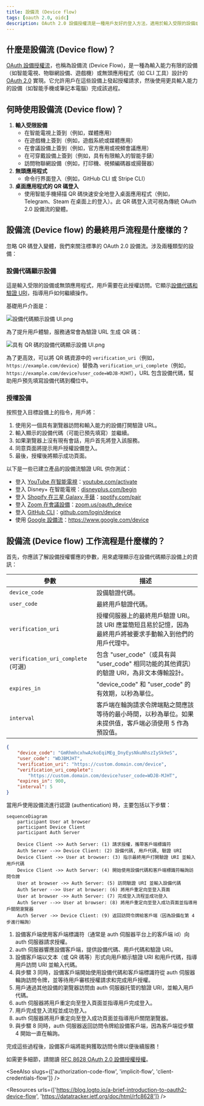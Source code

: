 ```yaml
---
title: 設備流 (Device flow)
tags: [oauth 2.0, oidc]
description: OAuth 2.0 設備授權流是一種用戶友好的登入方法，適用於輸入受限的設備或無頭應用程式。通過驗證獨特的設備代碼，使用戶能夠透過具有完整用戶介面的次要設備來授權該設備。
---
```


## 什麼是設備流 (Device flow)？

[OAuth 設備授權流](https://www.rfc-editor.org/rfc/rfc8628)，也稱為設備流 (Device Flow)，是一種為輸入能力有限的設備（如智能電視、物聯網設備、遊戲機）或無頭應用程式（如 CLI 工具）設計的 [OAuth 2.0](https://oauth.net/2/) 實現。它允許用戶在這些設備上發起授權請求，然後使用更具輸入能力的設備（如智能手機或筆記本電腦）完成該過程。

## 何時使用設備流 (Device flow)？

1. **輸入受限設備**
    - 在智能電視上簽到（例如，媒體應用）
    - 在遊戲機上簽到（例如，遊戲系統或媒體應用）
    - 在會議設備上簽到（例如，官方應用或視頻會議應用）
    - 在可穿戴設備上簽到（例如，具有有限輸入的智能手錶）
    - 訪問物聯網設備（例如，打印機、視頻編碼器或揚聲器）
2. **無頭應用程式**
    - 命令行界面登入（例如，GitHub CLI 或 Stripe CLI）
3. **桌面應用程式的 QR 碼登入**
    - 使用智能手機掃描 QR 碼快速安全地登入桌面應用程式（例如，Telegram、Steam 在桌面上的登入）。此 QR 碼登入流可視為傳統 OAuth 2.0 設備流的變體。

## 設備流 (Device flow) 的最終用戶流程是什麼樣的？

忽略 QR 碼登入變體，我們來關注標準的 OAuth 2.0 設備流。涉及兩種類型的設備：

### 設備代碼顯示設備

這是輸入受限的設備或無頭應用程式，用戶需要在此授權訪問。它顯示[設備代碼和驗證 URI](#what-does-device-flow-workflow-look-like)，指導用戶如何繼續操作。

基礎用戶介面是：

![設備代碼顯示設備 UI.png](https://uploads.strapi.logto.io/Device_code_display_device_UI_759058ede9.png)

為了提升用戶體驗，服務通常會為驗證 URL 生成 QR 碼：

![具有 QR 碼的設備代碼顯示設備 UI.png](https://uploads.strapi.logto.io/device_code_display_device_UI_with_verification_url_438c3b31b9.png)

為了更高效，可以將 QR 碼資源中的 `verification_uri`（例如，`https://example.com/device`）替換為 `verification_uri_complete`（例如，`https://example.com/device?user_code=WDJB-MJHT`），URL 包含設備代碼，幫助用戶預先填寫設備代碼到欄位中。

### 授權設備

按照登入目標設備上的指令，用戶將：

1. 使用另一個具有瀏覽器訪問和輸入能力的設備打開驗證 URL。
2. 輸入顯示的設備代碼（可能已預先填寫）並繼續。
3. 如果瀏覽器上沒有現有會話，用戶首先將登入該服務。
4. 同意頁面將提示用戶授權設備登入。
5. 最後，授權後將顯示成功頁面。

以下是一些已建立產品的設備流驗證 URL 供你測試：

- 登入 [YouTube 在智能電視](https://www.youtube.com/watch?v=yTcuazSy5Cs)：[youtube.com/activate](https://youtube.com/activate)
- 登入 Disney+ 在智能電視：[disneyplus.com/begin](https://disneyplus.com/begin)
- 登入 [Shopify 在三星 Galaxy 手錶](https://www.drmare.com/spotify-music/spotify-on-galaxy-watch.html)：[spotify.com/pair](https://spotify.com/pair)
- 登入 [Zoom 在會議設備](https://developers.zoom.us/blog/device-authorization/)：[zoom.us/oauth_device](https://zoom.us/oauth_device)
- 登入 [GitHub CLI](https://docs.github.com/en/apps/oauth-apps/building-oauth-apps/authorizing-oauth-apps#device-flow)：[github.com/login/device](https://github.com/login/device)
- 使用 [Google 設備流](https://www.oauth.com/oauth2-servers/device-flow/user-flow/)：https://www.google.com/device

## 設備流 (Device flow) 工作流程是什麼樣的？

首先，你應該了解設備授權響應的參數，用來處理顯示在設備代碼顯示設備上的資訊：

| 參數                                  | 描述                                                                                                                                                                  |
| ------------------------------------ | ------------------------------------------------------------------------------------------------------------------------------------------------------------------- |
| `device_code`                          | 設備驗證代碼。                                                                                                                                                       |
| `user_code`                            | 最終用戶驗證代碼。                                                                                                                                                   |
| `verification_uri`                     | 授權伺服器上的最終用戶驗證 URI。該 URI 應當簡短且易於記憶，因為最終用戶將被要求手動輸入到他們的用戶代理中。                                                                |
| `verification_uri_complete` (可選)   | 包含 "user_code"（或具有與 "user_code" 相同功能的其他資訊）的驗證 URI，為非文本傳輸設計。                                                                           |
| `expires_in`                           | "device_code" 和 "user_code" 的有效期，以秒為單位。                                                                                                                  |
| `interval`                             | 客戶端在輪詢請求令牌端點之間應該等待的最小時間，以秒為單位。如果未提供值，客戶端必須使用 5 作為預設值。                                                            |

```json
{
    "device_code": "GmRhmhcxhwAzkoEqiMEg_DnyEysNkuNhszIySk9eS",
    "user_code": "WDJBMJHT",
    "verification_uri": "https://custom.domain.com/device",
    "verification_uri_complete":
        "https://custom.domain.com/device?user_code=WDJB-MJHT",
    "expires_in": 900,
    "interval": 5
}
```

當用戶使用設備流進行認證 (authentication) 時，主要包括以下步驟：

```mermaid
sequenceDiagram
	participant User at browser
	participant Device Client
	participant Auth Server

	Device Client ->> Auth Server: (1) 請求授權，攜帶客戶端標識符
	Auth Server -->> Device Client: (2) 設備代碼, 用戶代碼, 驗證 URI
	Device Client ->> User at browser: (3) 指示最終用戶打開驗證 URI 並輸入用戶代碼
	Device Client ->> Auth Server: (4) 開始使用設備代碼和客戶端標識符輪詢訪問令牌
	User at browser ->> Auth Server: (5) 訪問驗證 URI 並輸入設備代碼
	Auth Server -->> User at browser: (6) 將用戶重定向至登入頁面
	User at browser ->> Auth Server: (7) 完成登入流程並成功登入
	Auth Server -->> User at browser: (8) 將用戶重定向至登入成功頁面並指導用戶關閉瀏覽器
	Auth Server ->> Device Client: (9) 返回訪問令牌給客戶端（因為設備在第 4 步進行輪詢）
```

1. 設備客戶端使用客戶端標識符（通常是 auth 伺服器平台上的客戶端 id）向 auth 伺服器請求授權。
2. auth 伺服器響應設備客戶端，提供設備代碼、用戶代碼和驗證 URI。
3. 設備客戶端以文本（或 QR 碼等）形式向用戶顯示驗證 URI 和用戶代碼，指導用戶訪問 URI 並輸入代碼。
4. 與步驟 3 同時，設備客戶端開始使用設備代碼和客戶端標識符從 auth 伺服器輪詢訪問令牌，並等待用戶審核授權請求和完成用戶授權。
5. 用戶通過其他設備的瀏覽器訪問由 auth 伺服器托管的驗證 URI，並輸入用戶代碼。
6. auth 伺服器將用戶重定向至登入頁面並指導用戶完成登入。
7. 用戶完成登入流程並成功登入。
8. auth 伺服器將用戶重定向至登入成功頁面並指導用戶關閉瀏覽器。
9. 與步驟 8 同時，auth 伺服器返回訪問令牌給設備客戶端，因為客戶端從步驟 4 開始一直在輪詢。

完成這些過程後，設備客戶端將能夠獲取訪問令牌以便後續服務！

如需更多細節，請閱讀 [RFC 8628 OAuth 2.0 設備授權授權](https://datatracker.ietf.org/doc/html/rfc8628#autoid-3)。

<SeeAlso slugs={['authorization-code-flow', 'implicit-flow', 'client-credentials-flow']} />

<Resources urls={['https://blog.logto.io/a-brief-introduction-to-oauth2-device-flow', 'https://datatracker.ietf.org/doc/html/rfc8628']} />